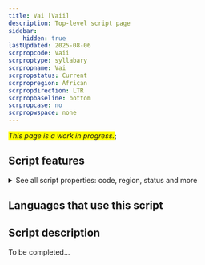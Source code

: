 ```yaml
---
title: Vai [Vaii]
description: Top-level script page
sidebar:
    hidden: true
lastUpdated: 2025-08-06
scrpropcode: Vaii
scrproptype: syllabary
scrpropname: Vai
scrpropstatus: Current
scrpropregion: African
scrpropdirection: LTR
scrpropbaseline: bottom
scrpropcase: no
scrpropwspace: none
---
```


<span style='background-color:yellow'>_This page is a work in progress._</span>;


## Script features

<details>
<summary> See all script properties: code, region, status and more</summary>
<ScriptInfo />
</details>

## Languages that use this script

<WsList script='Vaii' wsMax='5' />

## Script description

To be completed...

